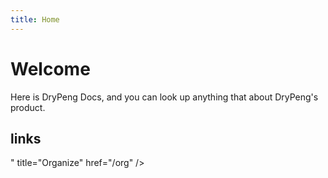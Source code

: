 ```yaml
---
title: Home
---
```


# Welcome

Here is DryPeng Docs, and you can look up anything that about DryPeng's product.

## links

<Cards>
  <Card icon="<svg xmlns="http://www.w3.org/2000/svg" viewBox="0 0 640 512"><!--! Font Awesome Pro 6.4.2 by @fontawesome - https://fontawesome.com License - https://fontawesome.com/license (Commercial License) Copyright 2023 Fonticons, Inc. --><path d="M144 32C64.5 32 0 96.5 0 176V336c0 79.5 64.5 144 144 144s144-64.5 144-144V176c0-79.5-64.5-144-144-144zM48 176c0-53 43-96 96-96s96 43 96 96V336c0 53-43 96-96 96s-96-43-96-96V176zM496 32c-79.5 0-144 64.5-144 144V336c0 79.5 64.5 144 144 144s144-64.5 144-144V176c0-79.5-64.5-144-144-144zM400 176c0-53 43-96 96-96s96 43 96 96V336c0 53-43 96-96 96s-96-43-96-96V176z"/></svg>" title="Organize" href="/org" />
  <Card title="Staff" href="/staff" />
  <Card title="Manager" href="/manager" />
  <Card title="PSL" href="/psl" />
</Cards>